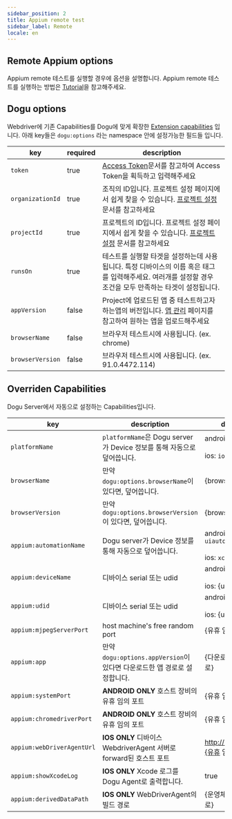 ```yaml
---
sidebar_position: 2
title: Appium remote test
sidebar_label: Remote
locale: en
---
```


## Remote Appium options

Appium remote 테스트를 실행할 경우에 옵션을 설명합니다. Appium remote 테스트를 실행하는 방법은 [Tutorial](/get-started/tutorials/test-automation/remote-testing/appium)을 참고해주세요.

## Dogu options

Webdriver에 기존 Capabilities를 Dogu에 맞게 확장한 [Extension capabilities](https://www.w3.org/TR/webdriver/#dfn-extension-capability) 입니다. 아래 key들은 `dogu:options` 라는 namespace 안에 설정가능한 필드들 입니다.

| key              | required | description                                                                                                                                               |
| ---------------- | -------- | --------------------------------------------------------------------------------------------------------------------------------------------------------- |
| `token`          | true     | [Access Token](/api)문서를 참고하여 Access Token을 획득하고 입력해주세요                                                                                  |
| `organizationId` | true     | 조직의 ID입니다. 프로젝트 설정 페이지에서 쉽게 찾을 수 있습니다. [프로젝트 설정](/management/project/settings) 문서를 참고하세요                          |
| `projectId`      | true     | 프로젝트의 ID입니다. 프로젝트 설정 페이지에서 쉽게 찾을 수 있습니다. [프로젝트 설정](/management/project/settings) 문서를 참고하세요                      |
| `runsOn`         | true     | 테스트를 실행할 타겟을 설정하는데 사용됩니다. 특정 디바이스의 이름 혹은 태그를 입력해주세요. 여러개를 설정할 경우 조건을 모두 만족하는 타겟이 설정됩니다. |
| `appVersion`     | false    | Project에 업로드된 앱 중 테스트하고자 하는앱의 버전입니다. [앱 관리](/management/project/app) 페이지를 참고하여 원하는 앱을 업로드해주세요                |
| `browserName`    | false    | 브라우저 테스트시에 사용됩니다. (ex. chrome)                                                                                                              |
| `browserVersion` | false    | 브라우저 테스트시에 사용됩니다. (ex. 91.0.4472.114)                                                                                                       |

## Overriden Capabilities

Dogu Server에서 자동으로 설정하는 Capabilities입니다.

| key                        | description                                                              | default                                          |
| -------------------------- | ------------------------------------------------------------------------ | ------------------------------------------------ |
| `platformName`             | `platformName`은 Dogu server가 Device 정보를 통해 자동으로 덮어씁니다.   | android: `android`<br></br> ios: `ios`           |
| `browserName`              | 만약 `dogu:options.browserName`이 있다면, 덮어씁니다.                    | {browserName}                                    |
| `browserVersion`           | 만약 `dogu:options.browserVersion`이 있다면, 덮어씁니다.                 | {browserVersion}                                 |
| `appium:automationName`    | Dogu server가 Device 정보를 통해 자동으로 덮어씁니다.                    | android: `uiautomator2`<br></br> ios: `xcuitest` |
| `appium:deviceName`        | 디바이스 serial 또는 udid                                                | android: {serial}<br></br> ios: {udid}           |
| `appium:udid`              | 디바이스 serial 또는 udid                                                | android: {serial}<br></br> ios: {udid}           |
| `appium:mjpegServerPort`   | host machine's free random port                                          | {유휴 임의 포트}                                 |
| `appium:app`               | 만약 `dogu:options.appVersion`이 있다면 다운로드한 앱 경로로 설정합니다. | {다운로드한 앱 경로}                             |
| `appium:systemPort`        | **ANDROID ONLY** 호스트 장비의 유휴 임의 포트                            | {유휴 임의 포트}                                 |
| `appium:chromedriverPort`  | **ANDROID ONLY** 호스트 장비의 유휴 임의 포트                            | {유휴 임의 포트}                                 |
| `appium:webDriverAgentUrl` | **IOS ONLY** 디바이스 WebdriverAgent 서버로 forward된 호스트 포트        | http://127.0.0.1:{유휴 임의 포트}                |
| `appium:showXcodeLog`      | **IOS ONLY** Xcode 로그를 Dogu Agent로 출력합니다.                       | true                                             |
| `appium:derivedDataPath`   | **IOS ONLY** WebDriverAgent의 빌드 경로                                  | {운영체제 임시 경로}                             |
